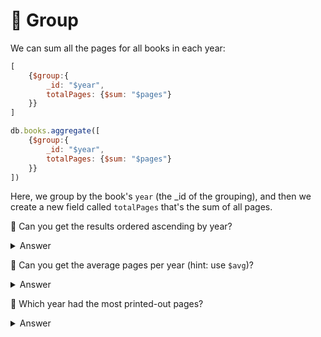 
# 👐 Group

We can sum all the pages for all books in each year:

<Tabs groupId="aggregations">
<TabItem value="atlas" label="Compass UI">

```js
[
    {$group:{
        _id: "$year",
        totalPages: {$sum: "$pages"}
    }}
]
```

</TabItem>

<TabItem value="mongodb-shell" label="MongoDB Shell">

```js
db.books.aggregate([
    {$group:{
        _id: "$year",
        totalPages: {$sum: "$pages"}
    }}
])
```

</TabItem>
</Tabs>

Here, we group by the book's `year` (the _id of the grouping), and then we create a new field called `totalPages` that's the sum of all pages.

👐 Can you get the results ordered ascending by year?

<details>
<summary>Answer</summary>
<div>


<Tabs groupId="aggregations">
<TabItem value="atlas" label="Compass UI">
```js
[
    {$group:{
        _id: "$year",
        totalPages: {$sum: "$pages"}
    }},
    {$sort: {_id: 1}}
]
```
</TabItem>

<TabItem value="mongodb-shell" label="MongoDB Shell">

```js
db.books.aggregate([
    {$group:{
        _id: "$year",
        totalPages: {$sum: "$pages"}
    }},
    {$sort: {_id: 1}}
])
```

</TabItem>
</Tabs>


</div>
</details>

👐 Can you get the average pages per year (hint: use `$avg`)?

<details>
<summary>Answer</summary>
<div>

<Tabs groupId="aggregations">
<TabItem value="atlas" label="Compass UI">

```js
[
    {$group:{
        _id: "$year",
        totalPages: {$avg: "$pages"}
    }},
    {$sort: {_id: 1}}
]
```

</TabItem>

<TabItem value="mongodb-shell" label="MongoDB Shell">

```js
db.books.aggregate([
    {$group:{
        _id: "$year",
        totalPages: {$avg: "$pages"}
    }},
    {$sort: {_id: 1}}
])
```

</TabItem>
</Tabs>


</div>
</details>

👐 Which year had the most printed-out pages?

<details>
<summary>Answer</summary>
<div>

<Tabs groupId="aggregations">
<TabItem value="atlas" label="Compass UI">

```js
[
    {$group:{
        _id: "$year",
        totalPages: {$sum: "$pages"}
    }},
    {$sort: {totalPages: -1}},
    {$limit: 1}
]
```

</TabItem>

<TabItem value="mongodb-shell" label="MongoDB Shell">

```js
db.books.aggregate([
    {$group:{
        _id: "$year",
        totalPages: {$sum: "$pages"}
    }},
    {$sort: {totalPages: -1}},
    {$limit: 1}
])
```

</TabItem>
</Tabs>


</div>
</details>
